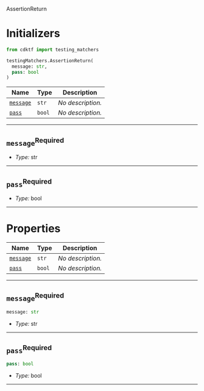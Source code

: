 AssertionReturn <a name="AssertionReturn" id="cdktf.testingMatchers.AssertionReturn"></a>

# Initializers <a name="Initializers" id="cdktf.testingMatchers.AssertionReturn.Initializer"></a>

```python
from cdktf import testing_matchers

testingMatchers.AssertionReturn(
  message: str,
  pass: bool
)
```

| **Name** | **Type** | **Description** |
| --- | --- | --- |
| <code><a href="#cdktf.testingMatchers.AssertionReturn.Initializer.parameter.message">message</a></code> | <code>str</code> | *No description.* |
| <code><a href="#cdktf.testingMatchers.AssertionReturn.Initializer.parameter.pass">pass</a></code> | <code>bool</code> | *No description.* |

---

## `message`<sup>Required</sup> <a name="message" id="cdktf.testingMatchers.AssertionReturn.Initializer.parameter.message"></a>

- *Type:* str

---

## `pass`<sup>Required</sup> <a name="pass" id="cdktf.testingMatchers.AssertionReturn.Initializer.parameter.pass"></a>

- *Type:* bool

---



# Properties <a name="Properties" id="Properties"></a>

| **Name** | **Type** | **Description** |
| --- | --- | --- |
| <code><a href="#cdktf.testingMatchers.AssertionReturn.property.message">message</a></code> | <code>str</code> | *No description.* |
| <code><a href="#cdktf.testingMatchers.AssertionReturn.property.pass">pass</a></code> | <code>bool</code> | *No description.* |

---

## `message`<sup>Required</sup> <a name="message" id="cdktf.testingMatchers.AssertionReturn.property.message"></a>

```python
message: str
```

- *Type:* str

---

## `pass`<sup>Required</sup> <a name="pass" id="cdktf.testingMatchers.AssertionReturn.property.pass"></a>

```python
pass: bool
```

- *Type:* bool

---

